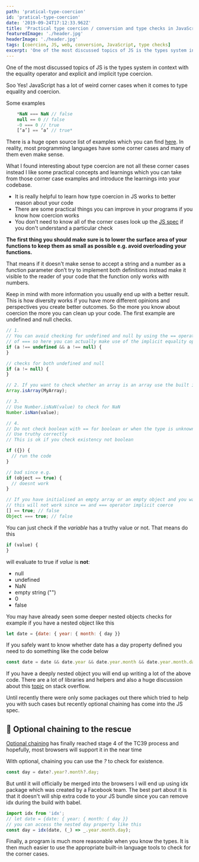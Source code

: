 ```yaml
---
path: 'pratical-type-coercion'
id: 'pratical-type-coercion'
date: '2019-09-24T17:12:33.962Z'
title: 'Practical type coercion / conversion and type checks in JavaScript'
featuredImage: './header.jpg'
headerImage: './header.jpg'
tags: [coercion, JS, web, conversion, JavaScript, type checks]
excerpt: 'One of the most discussed topics of JS is the types system in context with the equality operator and explicit and implicit type coercion.'
---
```


One of the most discussed topics of JS is the types system in context with the equality operator and explicit and implicit type coercion.

Soo Yes! JavaScript has a lot of weird corner cases when it comes to type equality and coercion.

Some examples

```js
    *NaN === NaN // false
    null == 0 // false
    -0 === 0 // true
    [‘a’] == ‘a’ // true*
```

There is a huge open source list of examples which you can find [here](https://github.com/denysdovhan/wtfjs). In reality, most programming languages have some corner cases and many of them even make sense.

What I found interesting about type coercion are not all these corner cases instead I like some practical concepts and learnings which you can take from those corner case examples and introduce the learnings into your codebase.

- It is really helpful to learn how type coercion in JS works to better reason about your code
- There are some practical things you can improve in your programs if you know how coercion works
- You don’t need to know all of the corner cases look up the [JS spec](https://tc39.github.io/ecma262/) if you don't understand a particular check

**The first thing you should make sure is to lower the surface area of your functions to keep them as small as possible e.g. avoid overloading your functions.**

That means if it doesn't make sense to accept a string and a number as a function parameter don’t try to implement both definitions instead make it visible to the reader of your code that the function only works with numbers.

Keep in mind with more information you usually end up with a better result. This is how diversity works if you have more different opinions and perspectives you create better outcomes. So the more you know about coercion the more you can clean up your code. The first example are undefined and null checks.

```js
// 1.
// You can avoid checking for undefined and null by using the == operator instead
// of === so here you can actually make use of the implicit equality operator conversion
if (a !== undefined && a !== null) {
}

// checks for both undefined and null
if (a != null) {
}

// 2. If you want to check whether an array is an array use the built in method
Array.isArray(MyArray);

// 3.
// Use Number.isNaN(value) to check for NaN
Number.isNan(value);

// 4.
// Do not check boolean with == for boolean or when the type is unknown
// Use truthy correctly
// This is ok if you check existency not boolean

if ({}) {
  // run the code
}

// bad since e.g.
if (object == true) {
  // doesnt work
}

// If you have initialised an empty array or an empty object and you want check for existence
// this will not work since == and === operator implicit coerce
[] == true; // false
Object === true; // false
```

You can just check if the _variable_ has a truthy value or not. That means do this

```js
if (value) {
}
```

will evaluate to true if _value_ is **not**:

- null
- undefined
- NaN
- empty string ("")
- 0
- false

You may have already seen some deeper nested objects checks for example if you have a nested object like this

```js
let date = {date: { year: { month: { day }}
```

If you safely want to know whether date has a day property defined you need to do something like the code below

```js
const date = date && date.year && date.year.month && date.year.month.day;
```

If you have a deeply nested object you will end up writing a lot of the above code. There are a lot of libraries and helpers and also a huge discussion about this [topic](https://stackoverflow.com/questions/2631001/test-for-existence-of-nested-javascript-object-key) on stack overflow.

Until recently there were only some packages out there which tried to help you with such cases but recently optional chaining has come into the JS spec.

## 💪 Optional chaining to the rescue

[Optional chaining](https://github.com/tc39/proposal-optional-chaining) has finally reached stage 4 of the TC39 process and hopefully, most browsers will support it in the near time

With optional, chaining you can use the _?_ to check for existence.

```js
const day = date?.year?.month?.day;
```

But until it will officially be merged into the browsers I will end up using idx package which was created by a Facebook team. The best part about it is that it doesn't will ship extra code to your JS bundle since you can remove idx during the build with babel.

```js
import idx from 'idx';
// let date = {date: { year: { month: { day }}
// you can access the nested day property like this
const day = idx(date, (_) => _.year.month.day);
```

Finally, a program is much more reasonable when you know the types. It is then much easier to use the appropriate built-in language tools to check for the corner cases.
